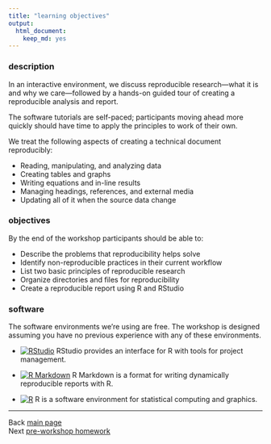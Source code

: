 ```yaml
---
title: "learning objectives"
output:
  html_document:
    keep_md: yes
---
```


### description 

In an interactive environment, we discuss reproducible research---what it is and why we care---followed by a hands-on guided tour of creating a reproducible analysis and report. 

The software tutorials are self-paced; participants moving ahead more quickly should have time to apply the principles to work of their own. 

We treat the following aspects of creating a technical document reproducibly: 

- Reading, manipulating, and analyzing data 
- Creating tables and graphs 
- Writing equations and in-line results 
- Managing headings, references, and external media 
- Updating all of it when the source data change

###  objectives 

By the end of the workshop participants should be able to: 

- Describe the problems that reproducibility helps solve 
- Identify non-reproducible practices in their current workflow 
- List two basic principles of reproducible research 
- Organize directories and files for reproducibility 
- Create a reproducible report using R and RStudio

### software

The software environments we're using are free. The workshop is designed assuming you have no previous experience with any of these environments. 

- [![RStudio](../resources/images/RStudio-blue-125-small.png)](https://www.rstudio.com/)   RStudio provides an interface for R with tools for project management.

- [![R Markdown](../resources/images/RMarkdownReference.png)](http://rmarkdown.rstudio.com/index.html) R Markdown is a format for writing dynamically reproducible reports with R.

- [![R](../resources/images/Rlogo_small.png)](https://www.r-project.org/) R is a software environment for statistical computing and graphics.





---
Back [main page](../index.html)<br>
Next [pre-workshop homework](102_pre-hw.html)


